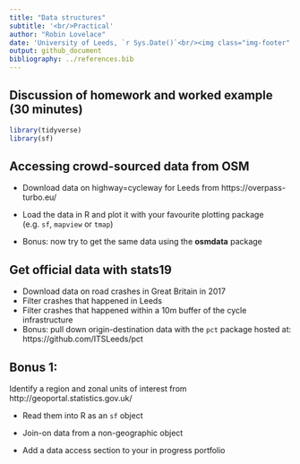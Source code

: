 ```yaml
---
title: "Data structures"
subtitle: '<br/>Practical'
author: "Robin Lovelace"
date: 'University of Leeds, `r Sys.Date()`<br/><img class="img-footer" alt="" src="http://www.stephanehess.me.uk/images/picture3.png">'
output: github_document
bibliography: ../references.bib
---
```


## Discussion of homework and worked example (30 minutes)

```r
library(tidyverse)
library(sf)
```

## Accessing crowd-sourced data from OSM

- Download data on highway=cycleway for Leeds from https://overpass-turbo.eu/

- Load the data in R and plot it with your favourite plotting package (e.g. `sf`, `mapview` or `tmap`)

- Bonus: now try to get the same data using the **osmdata** package

## Get official data with stats19


- Download data on road crashes in Great Britain in 2017
- Filter crashes that happened in Leeds
- Filter crashes that happened within a 10m buffer of the cycle infrastructure
- Bonus: pull down origin-destination data with the `pct` package hosted at: https://github.com/ITSLeeds/pct

## Bonus 1: 

Identify a region and zonal units of interest from http://geoportal.statistics.gov.uk/

- Read them into R as an `sf` object
- Join-on data from a non-geographic object

- Add a data access section to your in progress portfolio


